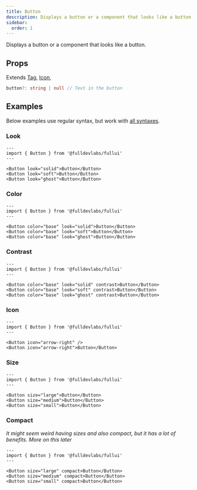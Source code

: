 ```yaml
---
title: Button
description: Displays a button or a component that looks like a button.
sidebar:
  order: 1
---
```


Displays a button or a component that looks like a button.
## Props
Extends [Tag](/components/tag), [Icon](/components/icon),
```ts
button?: string | null // Text in the button
```

## Examples
Below examples use regular syntax, but work with [all syntaxes](/guides/components#syntax).

### Look
```astro live
---
import { Button } from '@fulldevlabs/fullui'
---

<Button look="solid">Button</Button>
<Button look="soft">Button</Button>
<Button look="ghost">Button</Button>
```

### Color
```astro live
---
import { Button } from '@fulldevlabs/fullui'
---

<Button color="base" look="solid">Button</Button>
<Button color="base" look="soft">Button</Button>
<Button color="base" look="ghost">Button</Button>
```

### Contrast
```astro live
---
import { Button } from '@fulldevlabs/fullui'
---

<Button color="base" look="solid" contrast>Button</Button>
<Button color="base" look="soft" contrast>Button</Button>
<Button color="base" look="ghost" contrast>Button</Button>
```

### Icon
```astro live
---
import { Button } from '@fulldevlabs/fullui'
---

<Button icon="arrow-right" />
<Button icon="arrow-right">Button</Button>
```

### Size
```astro live
---
import { Button } from '@fulldevlabs/fullui'
---

<Button size="large">Button</Button>
<Button size="medium">Button</Button>
<Button size="small">Button</Button>
```

### Compact
*It might seem weird having sizes and also compact, but it has a lot of benefits. More on this later*
```astro live
---
import { Button } from '@fulldevlabs/fullui'
---

<Button size="large" compact>Button</Button>
<Button size="medium" compact>Button</Button>
<Button size="small" compact>Button</Button>
```
